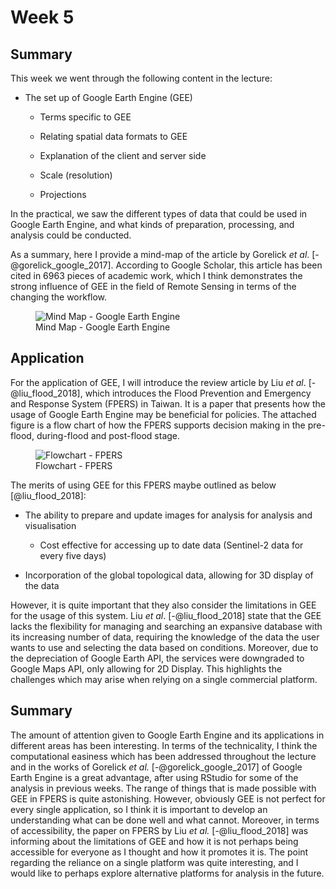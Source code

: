 # Week 5 {.unnumbered}

## Summary

This week we went through the following content in the lecture:

-   The set up of Google Earth Engine (GEE)

    -   Terms specific to GEE

    -   Relating spatial data formats to GEE

    -   Explanation of the client and server side

    -   Scale (resolution)

    -   Projections

In the practical, we saw the different types of data that could be used in Google Earth Engine, and what kinds of preparation, processing, and analysis could be conducted.

As a summary, here I provide a mind-map of the article by Gorelick *et al*. [-@gorelick_google_2017]. According to Google Scholar, this article has been cited in 6963 pieces of academic work, which I think demonstrates the strong influence of GEE in the field of Remote Sensing in terms of the changing the workflow.

![Mind Map - Google Earth Engine](image/wk5_gee.jpg) 

## Application

For the application of GEE, I will introduce the review article by Liu *et al*. [-@liu_flood_2018], which introduces the Flood Prevention and Emergency and Response System (FPERS) in Taiwan. It is a paper that presents how the usage of Google Earth Engine may be beneficial for policies. The attached figure is a flow chart of how the FPERS supports decision making in the pre-flood, during-flood and post-flood stage.

![Flowchart - FPERS](image/wk5_fpers.jpg)

The merits of using GEE for this FPERS maybe outlined as below [@liu_flood_2018]:

-   The ability to prepare and update images for analysis for analysis and visualisation

    -   Cost effective for accessing up to date data (Sentinel-2 data for every five days)

-   Incorporation of the global topological data, allowing for 3D display of the data

However, it is quite important that they also consider the limitations in GEE for the usage of this system. Liu *et al*. [-@liu_flood_2018] state that the GEE lacks the flexibility for managing and searching an expansive database with its increasing number of data, requiring the knowledge of the data the user wants to use and selecting the data based on conditions. Moreover, due to the depreciation of Google Earth API, the services were downgraded to Google Maps API, only allowing for 2D Display. This highlights the challenges which may arise when relying on a single commercial platform.

## Summary

The amount of attention given to Google Earth Engine and its applications in different areas has been interesting. In terms of the technicality, I think the computational easiness which has been addressed throughout the lecture and in the works of Gorelick *et al.* [-@gorelick_google_2017] of Google Earth Engine is a great advantage, after using RStudio for some of the analysis in previous weeks. The range of things that is made possible with GEE in FPERS is quite astonishing. However, obviously GEE is not perfect for every single application, so I think it is important to develop an understanding what can be done well and what cannot. Moreover, in terms of accessibility, the paper on FPERS by Liu *et al.* [-@liu_flood_2018] was informing about the limitations of GEE and how it is not perhaps being accessible for everyone as I thought and how it promotes it is. The point regarding the reliance on a single platform was quite interesting, and I would like to perhaps explore alternative platforms for analysis in the future.
